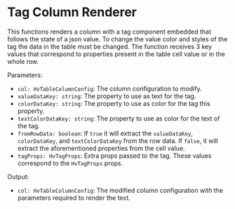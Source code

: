 
<Meta title="Visualizations/Table/Table Renderers/Tag Column Renderer" />

# Tag Column Renderer

This functions renders a column with a tag component embedded that follows the state of a json value. To change the value color and styles of the tag
the data in the table must be changed. The function receives 3 key values that correspond to properties present in the table cell value or in the whole row.

Parameters:

- `col: HvTableColumnConfig`: The column configuration to modify.
- `valueDataKey: string`: The property to use as text for the tag.
- `colorDataKey: string`: The property to use as color for the tag this property.
- `textColorDataKey: string`: The property to use as color for the text of the tag.
- `fromRowData: boolean`: If `true` it will extract the `valueDataKey`, `colorDataKey`, and `textColorDataKey` from the row data. If `false`, it will extract the aforementioned properties from the cell value.
- `tagProps: HvTagProps`: Extra props passed to the tag. These values correspond to the `HvTagProps` props.

Output:

- `col: HvTableColumnConfig`: The modified column configuration with the parameters required to render the text.

<Canvas>
  <Story name="Tag Column Renderer" story={TagColumnRendererStory} />
</Canvas>
